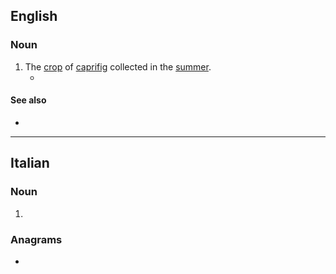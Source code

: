 ==English==

===Noun===
{{head|en|noun}}

# The [[crop]] of [[caprifig]] collected in the [[summer]].
#* {{quote-book|en|title=Smyrna Fig Culture in the United States|page=98|author=Leland Ossian Howard|year=1901|passage=The interesting point about the later '''mammoni''' generation of Blastophaga is that it consists of what may be termed a recuperation of the Blastophaga to a larger number of specimens after the great breakdown suffered by the scarcity of available second-crop figs during the first '''mammoni''' generation.}}

====See also====
* {{l|en|profichi}}

----

==Italian==

===Noun===
{{head|it|noun form|g=m}}

# {{plural of|it|mammone}}

===Anagrams===
* {{l|it|minammo}}